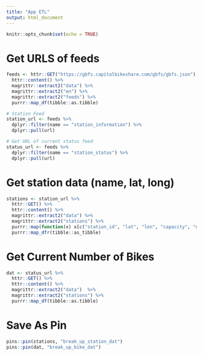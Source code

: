 ```yaml
---
title: "App ETL"
output: html_document
---
```


```r
knitr::opts_chunk$set(echo = TRUE)
```


# Get URLS of feeds
```r
feeds <- httr::GET("https://gbfs.capitalbikeshare.com/gbfs/gbfs.json") %>%
  httr::content() %>%
  magrittr::extract2("data") %>%
  magrittr::extract2("en") %>%
  magrittr::extract2("feeds") %>%
  purrr::map_df(tibble::as.tibble)

# Station Feed
station_url <- feeds %>%
  dplyr::filter(name == "station_information") %>%
  dplyr::pull(url)

# Get URL of current status feed
status_url <- feeds %>%
  dplyr::filter(name == "station_status") %>%
  dplyr::pull(url)
```

# Get station data (name, lat, long)
```r
stations <- station_url %>%
  httr::GET() %>%
  httr::content() %>%
  magrittr::extract2("data") %>%
  magrittr::extract2("stations") %>%
  purrr::map(function(x) x[c("station_id", "lat", "lon", "capacity", "name")]) %>%
  purrr::map_dfr(tibble::as_tibble)
```

# Get Current Number of Bikes
```r
dat <- status_url %>%
  httr::GET() %>%
  httr::content() %>%
  magrittr::extract2("data")  %>%
  magrittr::extract2("stations") %>%
  purrr::map_df(tibble::as.tibble)
```

# Save As Pin
```r
pins::pin(stations, "break_up_station_dat")
pins::pin(dat, "break_up_bike_dat")
```

